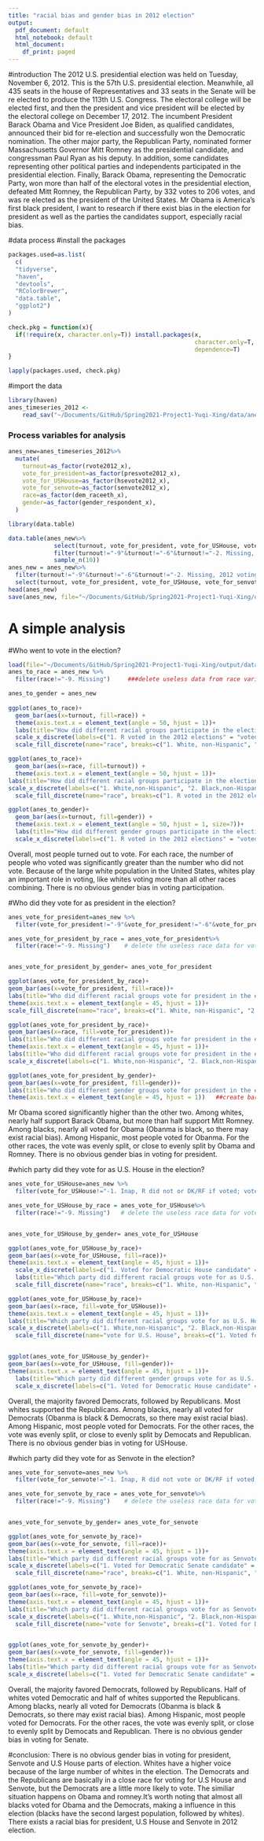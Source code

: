 ```yaml
---
title: "racial bias and gender bias in 2012 election"
output:
  pdf_document: default
  html_notebook: default
  html_document:
    df_print: paged
---
```

#introduction
The 2012 U.S. presidential election was held on Tuesday, November 6, 2012. This is the 57th U.S. presidential election. Meanwhile, all 435 seats in the house of Representatives and 33 seats in the Senate will be re elected to produce the 113th U.S. Congress. The electoral college will be elected first, and then the president and vice president will be elected by the electoral college on December 17, 2012. The incumbent President Barack Obama and Vice President Joe Biden, as qualified candidates, announced their bid for re-election and successfully won the Democratic nomination. The other major party, the Republican Party, nominated former Massachusetts Governor Mitt Romney as the presidential candidate, and congressman Paul Ryan as his deputy. In addition, some candidates representing other political parties and independents participated in the presidential election. Finally, Barack Obama, representing the Democratic Party, won more than half of the electoral votes in the presidential election, defeated Mitt Romney, the Republican Party, by 332 votes to 206 votes, and was re elected as the president of the United States. Mr Obama is America's first black president, I want to research if there exist bias in the election for president as well as the parties the candidates support, especially racial bias. 

#data process
#install the packages
```r
packages.used=as.list(
  c(
  "tidyverse",
  "haven",
  "devtools",
  "RColorBrewer",
  "data.table",
  "ggplot2")
)

check.pkg = function(x){
  if(!require(x, character.only=T)) install.packages(x, 
                                                     character.only=T,
                                                     dependence=T)
}

lapply(packages.used, check.pkg)
```


#import the data
```r
library(haven)
anes_timeseries_2012 <-
    read_sav("~/Documents/GitHub/Spring2021-Project1-Yuqi-Xing/data/anes_timeseries_2012.sav")
```

### Process variables for analysis
```r
anes_new=anes_timeseries_2012%>%
  mutate(
    turnout=as_factor(rvote2012_x),
    vote_for_president=as_factor(presvote2012_x),
    vote_for_USHouse=as_factor(hsevote2012_x),
    vote_for_senvote=as_factor(senvote2012_x),
    race=as_factor(dem_raceeth_x),
    gender=as_factor(gender_respondent_x),
  )

library(data.table)

data.table(anes_new%>%
             select(turnout, vote_for_president, vote_for_USHouse, vote_for_senvote, race, gender)%>%
             filter(turnout!="-9"&turnout!="-6"&turnout!="-2. Missing, 2012 voting status not determined")%>%
             sample_n(10))
anes_new = anes_new%>%
  filter(turnout!="-9"&turnout!="-6"&turnout!="-2. Missing, 2012 voting status not determined")%>%
  select(turnout, vote_for_president, vote_for_USHouse, vote_for_senvote, race, gender)
head(anes_new)
save(anes_new, file="~/Documents/GitHub/Spring2021-Project1-Yuqi-Xing/output/data_use.RData")
```
#  A simple analysis
#Who went to vote in the election?
```r
load(file="~/Documents/GitHub/Spring2021-Project1-Yuqi-Xing/output/data_use.RData")
anes_to_race = anes_new %>%
  filter(race!="-9. Missing")     ###delete useless data from race variable

anes_to_gender = anes_new
  
ggplot(anes_to_race)+
  geom_bar(aes(x=turnout, fill=race)) +
  theme(axis.text.x = element_text(angle = 50, hjust = 1))+
  labs(title="How did different racial groups participate in the election?")+
  scale_x_discrete(labels=c("1. R voted in the 2012 elections" = "voted", "2. R did not vote in the 2012 elections" = "did not vote"))+
  scale_fill_discrete(name="race", breaks=c("1. White, non-Hispanic", "2. Black, non-Hispanic", "3. Asian, native Hawaiian or other Pacif Islr, non-Hispanic","4. Native American or Alaska Native, non-Hispanic","5. Hispanic", "6. Other non-Hispanic incl multiple races (Web: blank 'Other' counted as a race)"), labels=c("1. White,non-Hispanic", "2. Black,non-Hispanic", "3. Asian,native Hawaiian \n or other Pacif Islr, \n non-Hispanic", "4. Native American or \n Alaska Native, \n non-Hispanic", "5. Hispanic", "6. Other non-Hispanic \n incl multiple races"))   ##create bar graph for turnout, according to different race

ggplot(anes_to_race)+
  geom_bar(aes(x=race, fill=turnout)) +
  theme(axis.text.x = element_text(angle = 50, hjust = 1))+
labs(title="How did different racial groups participate in the election?")+
scale_x_discrete(labels=c("1. White,non-Hispanic", "2. Black,non-Hispanic", "3. Asian,native Hawaiian \n or other Pacif Islr, \n non-Hispanic", "4. Native American or \n Alaska Native, \n non-Hispanic", "5. Hispanic", "6. Other non-Hispanic \n incl multiple races"))+
  scale_fill_discrete(name="race", breaks=c("1. R voted in the 2012 elections", "2. R did not vote in the 2012 elections"), labels=c("voted", "did not vote"))    #create bar graph for race, according to different turnout 

ggplot(anes_to_gender)+
  geom_bar(aes(x=turnout, fill=gender)) +
  theme(axis.text.x = element_text(angle = 50, hjust = 1, size=7))+
  labs(title="How did different gender groups participate in the election?")+
  scale_x_discrete(labels=c("1. R voted in the 2012 elections" = "voted", "2. R did not vote in the 2012 elections" = "did not vote"))     # create bar graph for turnout, according to different gender 
```
Overall, most people turned out to vote.
For each race, the number of people who voted was significantly greater than the number who did not vote.
Because of the large white population in the United States, whites play an important role in voting, like whites voting more than all other races combining.
There is no obvious gender bias in voting participation.


#Who did they vote for as president in the election?
```r
anes_vote_for_president=anes_new %>%
  filter(vote_for_president!="-9"&vote_for_president!="-6"&vote_for_president!="-2. R did not vote for Pres or did not report vote for Pres in pre and no post-election data")   # delete the useless data for vote_for_president variable

anes_vote_for_president_by_race = anes_vote_for_president%>%
  filter(race!="-9. Missing")    # delete the useless race data for vote_for_president variable


anes_vote_for_president_by_gender= anes_vote_for_president

ggplot(anes_vote_for_president_by_race)+
geom_bar(aes(x=vote_for_president, fill=race))+
labs(title="Who did different racial groups vote for president in the election?")+
theme(axis.text.x = element_text(angle = 45, hjust = 1))+
scale_fill_discrete(name="race", breaks=c("1. White, non-Hispanic", "2. Black, non-Hispanic", "3. Asian, native Hawaiian or other Pacif Islr, non-Hispanic","4. Native American or Alaska Native, non-Hispanic","5. Hispanic", "6. Other non-Hispanic incl multiple races (Web: blank 'Other' counted as a race)"), labels=c("1. White,non-Hispanic", "2. Black,non-Hispanic", "3. Asian,native Hawaiian \n or other Pacif Islr, \n non-Hispanic", "4. Native American or \n Alaska Native, \n non-Hispanic", "5. Hispanic", "6. Other non-Hispanic \n incl multiple races"))  ##create bar graph for vote_for_president, according to different race

ggplot(anes_vote_for_president_by_race)+
geom_bar(aes(x=race, fill=vote_for_president))+
labs(title="Who did different racial groups vote for president in the election?")+
theme(axis.text.x = element_text(angle = 45, hjust = 1))+
labs(title="Who did different racial groups vote for president in the election?")+
scale_x_discrete(labels=c("1. White,non-Hispanic", "2. Black,non-Hispanic", "3. Asian,native Hawaiian \n or other Pacif Islr, \n non-Hispanic", "4. Native American or \n Alaska Native, \n non-Hispanic", "5. Hispanic", "6. Other non-Hispanic \n incl multiple races"))   #create bar graph for race, according to different vote_for_president

ggplot(anes_vote_for_president_by_gender)+
geom_bar(aes(x=vote_for_president, fill=gender))+
labs(title="Who did different gender groups vote for president in the election?")+
theme(axis.text.x = element_text(angle = 45, hjust = 1))   ##create bar graph for vote_for_president, according to different gender
```
Mr Obama scored significantly higher than the other two.
Among whites, nearly half support Barack Obama, but more than half support Mitt Romney.
Among blacks, nearly all voted for Obama (Obanma is black, so there may exist racial bias).
Among Hispanic, most people voted for Obanma.
For the other races, the vote was evenly split, or close to evenly split by Obama and Romney.
There is no obvious gender bias in voting for president.

#which party did they vote for as U.S. House in the election?
```r
anes_vote_for_USHouse=anes_new %>%
  filter(vote_for_USHouse!="-1. Inap, R did not or DK/RF if voted; voted but not (or DK/RF if voted for) for U.S. House"&vote_for_USHouse!="-6. No post-election data (deleted partial or no post IW) and R did not vote in pre-election (early vote)"&vote_for_USHouse!="-2. Missing, DK/RF for whom R voted")   # delete the useless data for vote_for_USHouse variable

anes_vote_for_USHouse_by_race = anes_vote_for_USHouse%>%
  filter(race!="-9. Missing")   # delete the useless race data for vote_for_USHouse variable


anes_vote_for_USHouse_by_gender= anes_vote_for_USHouse

ggplot(anes_vote_for_USHouse_by_race)+
geom_bar(aes(x=vote_for_USHouse, fill=race))+
theme(axis.text.x = element_text(angle = 45, hjust = 1))+
  scale_x_discrete(labels=c("1. Voted for Democratic House candidate" = "Democratic \n House candidate", "2. Voted for Republican House candidate" = "Republican \n House candidate", "7. Voted for other House candidate" = "other House \n candidate"))+
  labs(title="Which party did different racial groups vote for as U.S. House in the election?")+
  scale_fill_discrete(name="race", breaks=c("1. White, non-Hispanic", "2. Black, non-Hispanic", "3. Asian, native Hawaiian or other Pacif Islr, non-Hispanic","4. Native American or Alaska Native, non-Hispanic","5. Hispanic", "6. Other non-Hispanic incl multiple races (Web: blank 'Other' counted as a race)"), labels=c("1. White,non-Hispanic", "2. Black,non-Hispanic", "3. Asian,native Hawaiian \n or other Pacif Islr, \n non-Hispanic", "4. Native American or \n Alaska Native, \n non-Hispanic", "5. Hispanic", "6. Other non-Hispanic \n incl multiple races"))   ##create bar graph for vote_for_USHouse, according to different race

ggplot(anes_vote_for_USHouse_by_race)+
geom_bar(aes(x=race, fill=vote_for_USHouse))+
theme(axis.text.x = element_text(angle = 45, hjust = 1))+
labs(title="Which party did different racial groups vote for as U.S. House in the election?")+
scale_x_discrete(labels=c("1. White,non-Hispanic", "2. Black,non-Hispanic", "3. Asian,native Hawaiian \n or other Pacif Islr, \n non-Hispanic", "4. Native American or \n Alaska Native, \n non-Hispanic", "5. Hispanic", "6. Other non-Hispanic \n incl multiple races"))+
  scale_fill_discrete(name="vote for U.S. House", breaks=c("1. Voted for Democratic House candidate", "2. Voted for Republican House candidate", "7. Voted for other House candidate"), labels=c("1. Democratic House candidate", "2. Republican House candidate", "7. other House candidate"))    ##create bar graph for race, according to different vote_for_USHouse


ggplot(anes_vote_for_USHouse_by_gender)+
geom_bar(aes(x=vote_for_USHouse, fill=gender))+
theme(axis.text.x = element_text(angle = 45, hjust = 1))+
  labs(title="Which party did different gender groups vote for as U.S. House in the election?")+
  scale_x_discrete(labels=c("1. Voted for Democratic House candidate" = "Democratic \n House candidate", "2. Voted for Republican House candidate" = "Republican \n House candidate", "7. Voted for other House candidate" = "other House \n candidate"))   ##create bar graph for vote_for_USHouse, according to different gender

```
Overall, the majority favored Democrats, followed by Republicans.
Most whites supported the Republicans.
Among blacks, nearly all voted for Democrats (Obanma is black & Democrats, so there may exist racial bias).
Among Hispanic, most people voted for Democrats.
For the other races, the vote was evenly split, or close to evenly split by Democats and Republican.
There is no obvious gender bias in voting for USHouse.


#which party did they vote for as Senvote in the election?
```r
anes_vote_for_senvote=anes_new %>%
  filter(vote_for_senvote!="-1. Inap, R did not vote or DK/RF if voted; voted but not (or DK/RF if) for us Senate; no us Sen race in state of vote"&vote_for_senvote!="-6. No post-election data (deleted partial or no post IW) and R did not vote in pre-election (early vote)"&vote_for_senvote!="-2. Missing, DK/RF for whom R voted")     # delete the useless data for vote_for_senvote variable

anes_vote_for_senvote_by_race = anes_vote_for_senvote%>%
  filter(race!="-9. Missing")    # delete the useless race data for vote_for_senvote variable


anes_vote_for_senvote_by_gender= anes_vote_for_senvote

ggplot(anes_vote_for_senvote_by_race)+
geom_bar(aes(x=vote_for_senvote, fill=race))+
theme(axis.text.x = element_text(angle = 45, hjust = 1))+
labs(title="Which party did different racial groups vote for as Senvote in the election?")+
scale_x_discrete(labels=c("1. Voted for Democratic Senate candidate" = "Democratic \n Senate candidate", "2. Voted for Republican Senate candidate" = "Republican \n Senate candidate", "7. Voted for other Senate candidate" = "other Senate \n candidate"))+
  scale_fill_discrete(name="race", breaks=c("1. White, non-Hispanic", "2. Black, non-Hispanic", "3. Asian, native Hawaiian or other Pacif Islr, non-Hispanic","4. Native American or Alaska Native, non-Hispanic","5. Hispanic", "6. Other non-Hispanic incl multiple races (Web: blank 'Other' counted as a race)"), labels=c("1. White,non-Hispanic", "2. Black,non-Hispanic", "3. Asian,native Hawaiian \n or other Pacif Islr, \n non-Hispanic", "4. Native American or \n Alaska Native, \n non-Hispanic", "5. Hispanic", "6. Other non-Hispanic \n incl multiple races"))    ##create bar graph for vote_for_senvote, according to different race

ggplot(anes_vote_for_senvote_by_race)+
geom_bar(aes(x=race, fill=vote_for_senvote))+
theme(axis.text.x = element_text(angle = 45, hjust = 1))+
labs(title="Which party did different racial groups vote for as Senvote in the election?")+
scale_x_discrete(labels=c("1. White,non-Hispanic", "2. Black,non-Hispanic", "3. Asian,native Hawaiian \n or other Pacif Islr, \n non-Hispanic", "4. Native American or \n Alaska Native, \n non-Hispanic", "5. Hispanic", "6. Other non-Hispanic \n incl multiple races"))+
  scale_fill_discrete(name="vote for Senvote", breaks=c("1. Voted for Democratic Senate candidate", "2. Voted for Republican Senate candidate", "7. Voted for other Senate candidate"), labels=c("1. Democratic Senate candidate", "2. Republican Senate candidate", "7. other Senate candidate"))     ##create bar graph for race, according to different vote_for_Senate


ggplot(anes_vote_for_senvote_by_gender)+
geom_bar(aes(x=vote_for_senvote, fill=gender))+
theme(axis.text.x = element_text(angle = 45, hjust = 1))+
labs(title="Which party did different racial groups vote for as Senvote in the election?")+
scale_x_discrete(labels=c("1. Voted for Democratic Senate candidate" = "Democratic \n Senate candidate", "2. Voted for Republican Senate candidate" = "Republican \n Senate candidate", "7. Voted for other Senate candidate" = "other Senate \n candidate"))    ##create bar graph for vote_for_Senvote, according to different gender
```
Overall, the majority favored Democrats, followed by Republicans.
Half of whites voted Democratic and half of whites supported the Republicans.
Among blacks, nearly all voted for Democrats (Obanma is black & Democrats, so there may exist racial bias).
Among Hispanic, most people voted for Democrats.
For the other races, the vote was evenly split, or close to evenly split by Democats and Republican.
There is no obvious gender bias in voting for Senate.


#conclusion:
There is no obvious gender bias in voting for president, Senvote and U.S House parts of election. Whites have a higher voice because of the large number of whites in the election. The Democrats and the Republicans are basically in a close race for voting for U.S House and Senvote, but the Democrats are a little more likely to vote. The similiar situation happens on Obama and romney.It's worth noting that almost all blacks voted for Obama and the Democrats, making a influence in this election (blacks have the second largest population, followed by whites). There exists a racial bias for president, U.S House and Senvote in 2012 election.
